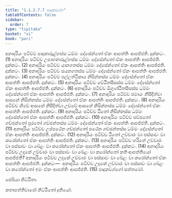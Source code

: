 ```yaml
---
title: "1.1.2.7.7 පාදුකවග්ග"
tableOfContents: false
sidebar:
  order: 7
type: "tipitaka"
basket: "vi"
book: "pari"
---
```



<DynamicBreadcrumb />

<Division number="181" book="pari">

<Paragraph number="557" book="pari">
අනාදරියං පටිච්ච පාදුකාරුළ්හස්ස ධම්මං දේසේන්තෝ ඒකං ආපත්තිං ආපජ්ජති. දුක්කටං. (1)
</Paragraph>

<Paragraph number="558" book="pari">
අනාදරියං පටිච්ච උපාහනාරුළ්හස්ස ධම්මං දේසේන්තෝ ඒකං ආපත්තිං ආපජ්ජති. දුක්කටං. (2)
</Paragraph>

<Paragraph number="559" book="pari">
අනාදරියං පටිච්ච යානගතස්ස ධම්මං දේසේන්තෝ ඒකං ආපත්තිං ආපජ්ජති. දුක්කටං. (3)
</Paragraph>

<Paragraph number="560" book="pari">
අනාදරියං පටිච්ච සයනගතස්ස ධම්මං දේසේන්තෝ ඒකං ආපත්තිං ආපජ්ජති. දුක්කටං. (4)
</Paragraph>

<Paragraph number="561" book="pari">
අනාදරියං පටිච්ච පල්ලත්ථිකාය නිසින්නස්ස ධම්මං දේසේන්තෝ ඒකං ආපත්තිං ආපජ්ජති. දුක්කටං. (5)
</Paragraph>

<Paragraph number="562" book="pari">
අනාදරියං පටිච්ච වේඨිතසීසස්ස ධම්මං දේසේන්තෝ ඒකං ආපත්තිං ආපජ්ජති. දුක්කටං. (6)
</Paragraph>

<Paragraph number="563" book="pari">
අනාදරියං පටිච්ච ඕගුණ්ඨිතසීසස්ස ධම්මං දේසේන්තෝ ඒකං ආපත්තිං ආපජ්ජති. දුක්කටං. (7)
</Paragraph>

<Paragraph number="564" book="pari">
අනාදරියං පටිච්ච ඡමායං නිසීදිත්වා ආසනේ නිසින්නස්ස ධම්මං දේසේන්තෝ ඒකං ආපත්තිං ආපජ්ජති. දුක්කටං. (8)
</Paragraph>

<Paragraph number="565" book="pari">
අනාදරියං පටිච්ච නීචේ ආසනේ නිසීදිත්වා උච්චේ ආසනේ නිසින්නස්ස ධම්මං දේසේන්තෝ ඒකං ආපත්තිං ආපජ්ජති. දුක්කටං. (9)
</Paragraph>

<Paragraph number="566" book="pari">
අනාදරියං පටිච්ච ඨිතෝ නිසින්නස්ස ධම්මං දේසේන්තෝ ඒකං ආපත්තිං ආපජ්ජති. දුක්කටං. (10)
</Paragraph>

<Paragraph number="567" book="pari">
අනාදරියං පටිච්ච පච්ඡතෝ ගච්ඡන්තෝ පුරතෝ ගච්ඡන්තස්ස ධම්මං දේසේන්තෝ ඒකං ආපත්තිං ආපජ්ජති. දුක්කටං. (11)
</Paragraph>

<Paragraph number="568" book="pari">
අනාදරියං පටිච්ච උප්පථේන ගච්ඡන්තෝ පථේන ගච්ඡන්තස්ස ධම්මං දේසේන්තෝ ඒකං ආපත්තිං ආපජ්ජති. දුක්කටං. (12)
</Paragraph>

<Paragraph number="569" book="pari">
අනාදරියං පටිච්ච ඨිතෝ උච්චාරං වා පස්සාවං වා කරෝන්තෝ ඒකං ආපත්තිං ආපජ්ජති. දුක්කටං. (13)
</Paragraph>

<Paragraph number="570" book="pari">
අනාදරියං පටිච්ච හරිතේ උච්චාරං වා පස්සාවං වා ඛේළං වා කරෝන්තෝ ඒකං ආපත්තිං ආපජ්ජති. දුක්කටං. (14)
</Paragraph>

<Paragraph number="571" book="pari">
අනාදරියං පටිච්ච උදකේ උච්චාරං වා පස්සාවං වා ඛේළං වා කරෝන්තෝ කති ආපත්තියෝ ආපජ්ජති? අනාදරියං පටිච්ච උදකේ උච්චාරං වා පස්සාවං වා ඛේළං වා කරෝන්තෝ ඒකං ආපත්තිං ආපජ්ජති. දුක්කටං—  අනාදරියං පටිච්ච උදකේ උච්චාරං වා පස්සාවං වා ඛේළං වා කරෝන්තෝ ඉමං ඒකං ආපත්තිං ආපජ්ජති. (15)

</Paragraph>
</Division>

<Paragraph number="572" type="center" book="pari">
පාදුකවග්ගෝ සත්තමෝ.

  
සේඛියා නිට්ඨිතා.

  
කතාපත්තිවාරෝ නිට්ඨිතෝ දුතියෝ.
</Paragraph>